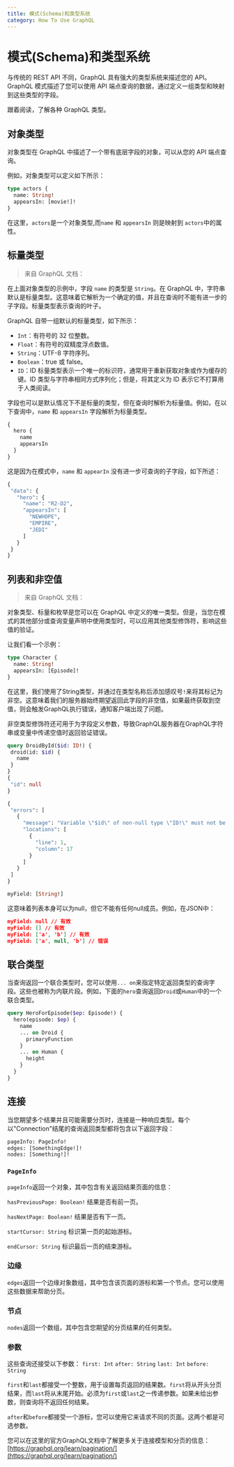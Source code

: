 ```yaml
---
title: 模式(Schema)和类型系统
category: How To Use GraphQL
---
```


# 模式(Schema)和类型系统

与传统的 REST API 不同，GraphQL 具有强大的类型系统来描述您的 API。GraphQL 模式描述了您可以使用 API 端点查询的数据，通过定义一组类型和映射到这些类型的字段。

跟着阅读，了解各种 GraphQL 类型。

## 对象类型

对象类型在 GraphQL 中描述了一个带有底层字段的对象，可以从您的 API 端点查询。

例如，对象类型可以定义如下所示：

```graphql
type actors {
  name: String!
  appearsIn: [movie!]!
}
```

在这里，`actors`是一个对象类型,而`name` 和 `appearsIn` 则是映射到 `actors`中的属性。

## 标量类型

> 来自 GraphQL 文档：

在上面对象类型的示例中，字段 `name` 的类型是 `String`。在 GraphQL 中，字符串默认是标量类型。这意味着它解析为一个确定的值，并且在查询时不能有进一步的子字段。标量类型表示查询的叶子。

GraphQL 自带一组默认的标量类型，如下所示：

- `Int`：有符号的 32 位整数。
- `Float`：有符号的双精度浮点数值。
- `String`：UTF-8 字符序列。
- `Boolean`：true 或 false。
- `ID`：ID 标量类型表示一个唯一的标识符，通常用于重新获取对象或作为缓存的键。ID 类型与字符串相同方式序列化；但是，将其定义为 ID 表示它不打算用于人类阅读。

字段也可以是默认情况下不是标量的类型，但在查询时解析为标量值。例如，在以下查询中，`name` 和 `appearsIn` 字段解析为标量类型。

```graphql
{
  hero {
    name
    appearsIn
  }
}
```

这是因为在模式中，`name` 和 `appearIn` 没有进一步可查询的子字段，如下所述：

```graphql
{
 "data": {
   "hero": {
     "name": "R2-D2",
     "appearsIn": [
       "NEWHOPE",
       "EMPIRE",
       "JEDI"
     ]
   }
 }
}
```

## 列表和非空值

> 来自 GraphQL 文档：

对象类型、标量和枚举是您可以在 GraphQL 中定义的唯一类型。但是，当您在模式的其他部分或查询变量声明中使用类型时，可以应用其他类型修饰符，影响这些值的验证。

让我们看一个示例：

```graphql
type Character {
  name: String!
  appearsIn: [Episode]!
}
```

在这里，我们使用了String类型，并通过在类型名称后添加感叹号`!`来将其标记为非空。这意味着我们的服务器始终期望返回此字段的非空值，如果最终获取到空值，则会触发GraphQL执行错误，通知客户端出现了问题。

非空类型修饰符还可用于为字段定义参数，导致GraphQL服务器在GraphQL字符串或变量中传递空值时返回验证错误。


```graphql
query DroidById($id: ID!) {
 droid(id: $id) {
   name
 }
}
{
 "id": null
}
```

```graphql
{
 "errors": [
   {
     "message": "Variable \"$id\" of non-null type \"ID!\" must not be null.",
     "locations": [
       {
         "line": 1,
         "column": 17
       }
     ]
   }
 ]
}
```

```graphql
myField: [String!]
```
这意味着列表本身可以为null，但它不能有任何null成员。例如，在JSON中：

```json
myField: null // 有效
myField: [] // 有效
myField: ['a', 'b'] // 有效
myField: ['a', null, 'b'] // 错误

```

## 联合类型

当查询返回一个联合类型时，您可以使用`... on`来指定特定返回类型的查询字段。这些也被称为内联片段。例如，下面的`hero`查询返回`Droid`或`Human`中的一个联合类型。

```graphql
query HeroForEpisode($ep: Episode!) {
  hero(episode: $ep) {
    name
    ... on Droid {
      primaryFunction
    }
    ... on Human {
      height
    }
  }
}
```

## 连接

当您期望多个结果并且可能需要分页时，连接是一种响应类型。每个以"Connection"结尾的查询返回类型都将包含以下返回字段：

```graphql
pageInfo: PageInfo!
edges: [SomethingEdge!]!
nodes: [Something!]!
```

### `PageInfo`

`pageInfo`返回一个对象，其中包含有关返回结果页面的信息：

`hasPreviousPage: Boolean!`
结果是否有前一页。

`hasNextPage: Boolean!`
结果是否有下一页。

`startCursor: String`
标识第一页的起始游标。

`endCursor: String`
标识最后一页的结束游标。

### 边缘

`edges`返回一个边缘对象数组，其中包含该页面的游标和第一个节点。您可以使用这些数据来帮助分页。

### 节点

`nodes`返回一个数组，其中包含您期望的分页结果的任何类型。

### 参数

这些查询还接受以下参数：
`first: Int`
`after: String`
`last: Int`
`before: String`

`first`和`last`都接受一个整数，用于设置每页返回的结果数。`first`将从开头分页结果，而`last`将从末尾开始。必须为`first`或`last`之一传递参数。如果未给出参数，则查询将不返回任何结果。

`after`和`before`都接受一个游标，您可以使用它来请求不同的页面。这两个都是可选参数。

您可以在这里的官方GraphQL文档中了解更多关于连接模型和分页的信息：[https://graphql.org/learn/pagination/](https://graphql.org/learn/pagination/)

